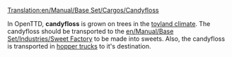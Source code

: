 [[Translation:en/Manual/Base Set/Cargos/Candyfloss]]

{{en/Cargo|name=Candyfloss
|image=en/CandyflossForest.png
|produced=[[en/Manual/Base Set/Industries/Candyfloss Forest]]
|accepted=[[en/Manual/Base Set/Industries/Sweet Factory]]
}}
In OpenTTD, '''candyfloss'''  is grown on trees in the [[en/Manual/Climates|toyland climate]]. The candyfloss should be transported to the [[en/Manual/Base Set/Industries/Sweet Factory]] to be made into sweets. Also, the candyfloss is transported in [[en/Manual/Base Set/Road Vehicles/Candyfloss Trucks|hopper trucks]] to it's destination.